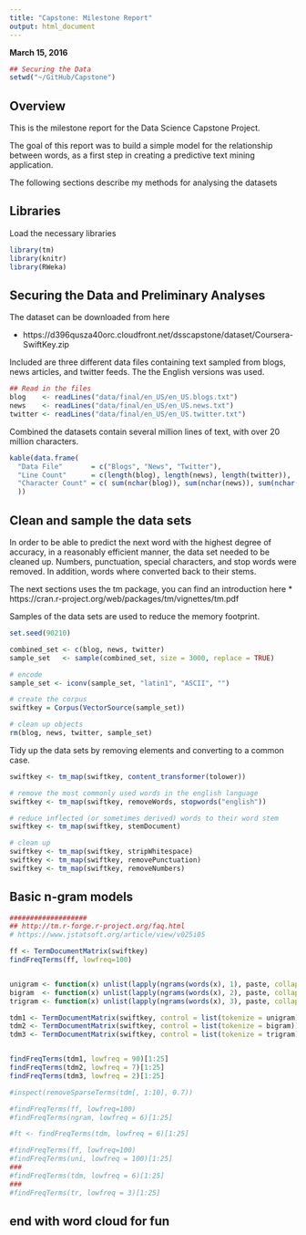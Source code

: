 ```yaml
---
title: "Capstone: Milestone Report"
output: html_document
---
```

**March 15, 2016**

```r
## Securing the Data
setwd("~/GitHub/Capstone")
```

## Overview
This is the milestone report for the Data Science Capstone Project.

The goal of this report was to build a simple model for the relationship between words, as a first step in creating a predictive text mining application. 

The following sections describe my methods for analysing the datasets

## Libraries

Load the necessary libraries

```r
library(tm)
library(knitr)
library(RWeka)
```

## Securing the Data and Preliminary Analyses

The dataset can be downloaded from here

* https://d396qusza40orc.cloudfront.net/dsscapstone/dataset/Coursera-SwiftKey.zip

Included are three different data files containing text sampled from blogs, news articles, and twitter feeds. The the English versions was used.

```r
## Read in the files
blog    <- readLines("data/final/en_US/en_US.blogs.txt")
news    <- readLines("data/final/en_US/en_US.news.txt")
twitter <- readLines("data/final/en_US/en_US.twitter.txt")
```

Combined the datasets contain several million lines of text, with over 20 million characters.

```r
kable(data.frame(
  "Data File"       = c("Blogs", "News", "Twitter"), 
  "Line Count"      = c(length(blog), length(news), length(twitter)),
  "Character Count" = c( sum(nchar(blog)), sum(nchar(news)), sum(nchar(twitter)))
  ))
```

## Clean and sample the data sets

In order to be able to predict the next word with the highest degree of accuracy, in a reasonably efficient manner, the data set needed to be cleaned up. Numbers, punctuation, special characters, and stop words were removed.  In addition, words where converted back to their stems. 

The next sections uses the tm package, you can find an introduction here
* https://cran.r-project.org/web/packages/tm/vignettes/tm.pdf

Samples of the data sets are used to reduce the memory footprint.

```r
set.seed(90210)

combined_set <- c(blog, news, twitter)
sample_set   <- sample(combined_set, size = 3000, replace = TRUE)

# encode
sample_set <- iconv(sample_set, "latin1", "ASCII", "") 

# create the corpus
swiftkey = Corpus(VectorSource(sample_set))

# clean up objects
rm(blog, news, twitter, sample_set)
```

Tidy up the data sets by removing elements and converting to a common case.

```r
swiftkey <- tm_map(swiftkey, content_transformer(tolower))

# remove the most commonly used words in the english language
swiftkey <- tm_map(swiftkey, removeWords, stopwords("english"))

# reduce inflected (or sometimes derived) words to their word stem
swiftkey <- tm_map(swiftkey, stemDocument)

# clean up
swiftkey <- tm_map(swiftkey, stripWhitespace)
swiftkey <- tm_map(swiftkey, removePunctuation)
swiftkey <- tm_map(swiftkey, removeNumbers)
```

## Basic n-gram models

```r
###################
## http://tm.r-forge.r-project.org/faq.html
# https://www.jstatsoft.org/article/view/v025i05

ff <- TermDocumentMatrix(swiftkey)
findFreqTerms(ff, lowfreq=100)


unigram <- function(x) unlist(lapply(ngrams(words(x), 1), paste, collapse = " "), use.names = FALSE)
bigram  <- function(x) unlist(lapply(ngrams(words(x), 2), paste, collapse = " "), use.names = FALSE)
trigram <- function(x) unlist(lapply(ngrams(words(x), 3), paste, collapse = " "), use.names = FALSE)

tdm1 <- TermDocumentMatrix(swiftkey, control = list(tokenize = unigram))
tdm2 <- TermDocumentMatrix(swiftkey, control = list(tokenize = bigram))
tdm3 <- TermDocumentMatrix(swiftkey, control = list(tokenize = trigram))


findFreqTerms(tdm1, lowfreq = 90)[1:25]
findFreqTerms(tdm2, lowfreq = 7)[1:25]
findFreqTerms(tdm3, lowfreq = 2)[1:25]

#inspect(removeSparseTerms(tdm[, 1:10], 0.7))

#findFreqTerms(ff, lowfreq=100)
#findFreqTerms(ngram, lowfreq = 6)[1:25]

#ft <- findFreqTerms(tdm, lowfreq = 6)[1:25]

#findFreqTerms(ff, lowfreq=100)
#findFreqTerms(uni, lowfreq = 100)[1:25]
###
#findFreqTerms(tdm, lowfreq = 6)[1:25]
###
#findFreqTerms(tr, lowfreq = 3)[1:25]

```


## end with word cloud for fun

